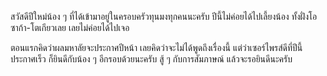 สวัสดีปีใหม่น้อง ๆ ที่ได้เข้ามาอยู่ในครอบครัวทุนมงทุกคนนะครับ
ปีนี้ไม่ค่อยได้ไปเลี้ยงน้อง ทั้งฝั่งโอซาก้า-โตเกียวเลย เลยไม่ค่อยได้ไปเจอ

ตอนแรกคิดว่าผลมหาลัยจะประกาศปีหน้า เลยคิดว่าจะไม่ได้พูดถึงเรื่องนี้
แต่ว่าเซอร์ไพรส์ดีที่ปีนี้ประกาศเร็ว ก็ยินดีกับน้อง ๆ อีกรอบด้วยนะครับ
สู้ ๆ กับการสัมภาษณ์ แล้วจะรอยินดีนะครับ
